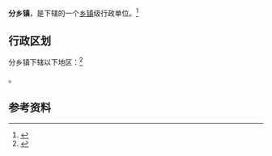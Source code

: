 {{中国乡级行政区|42/05/06/103/000}}

'''分乡镇'''，是{{PRC admin/fullname|42/05/06/103/000|3}}下辖的一个[[乡镇|乡镇]]级行政单位。<ref>{{PRC admin/ref sgc|{{PRC admin/parent|42/05/06/103/000}}}}</ref>

== 行政区划 ==

分乡镇下辖以下地区：<ref>{{PRC admin/ref sgc|42/05/06/103/000}}</ref>

{{PRC admin/children|42/05/06/103/000}}。

== 参考资料 ==

{{reflist}}

{{行政区划小作品}}
{{PRC admin/navcat|42/05/06/103/000}}